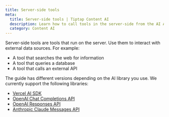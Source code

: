 ```yaml
---
title: Server-side tools
meta:
  title: Server-side tools | Tiptap Content AI
  description: Learn how to call tools in the server-side from the AI Agent.
  category: Content AI
---
```


Server-side tools are tools that run on the server. Use them to interact with external data sources. For example:

- A tool that searches the web for information
- A tool that queries a database
- A tool that calls an external API

The guide has different versions depending on the AI library you use. We currently support the following libraries:

- [Vercel AI SDK](/content-ai/capabilities/agent/custom-llms/server-side-tools/vercel-ai-sdk)
- [OpenAI Chat Completions API](/content-ai/capabilities/agent/custom-llms/server-side-tools/openai-chat-completions)
- [OpenAI Responses API](/content-ai/capabilities/agent/custom-llms/server-side-tools/openai-responses)
- [Anthropic Claude Messages API](/content-ai/capabilities/agent/custom-llms/server-side-tools/anthropic-messages)
